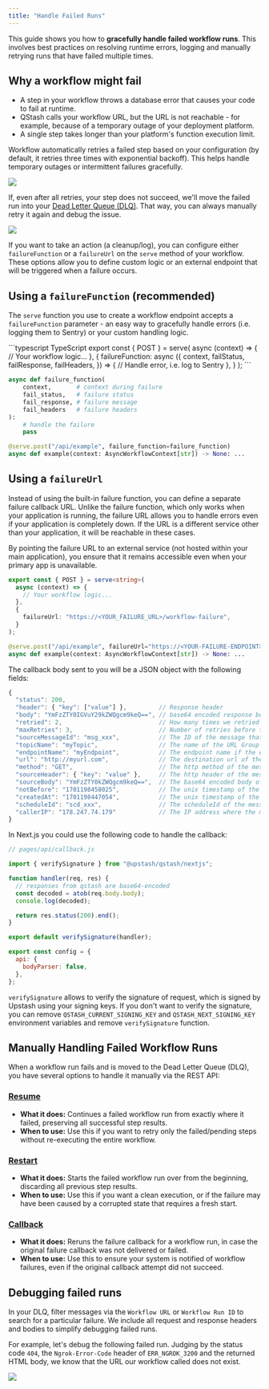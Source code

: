 ```yaml
---
title: "Handle Failed Runs"
---
```


This guide shows you how to **gracefully handle failed workflow runs**. This involves best practices on resolving runtime errors, logging and manually retrying runs that have failed multiple times.

## Why a workflow might fail

- A step in your workflow throws a database error that causes your code to fail at runtime.
- QStash calls your workflow URL, but the URL is not reachable - for example, because of a temporary outage of your deployment platform.
- A single step takes longer than your platform's function execution limit.

Workflow automatically retries a failed step based on your configuration (by default, it retries three times with exponential backoff). 
This helps handle temporary outages or intermittent failures gracefully.

<Frame caption="A failed step is automatically retried three times">
  <img src="/img/qstash-workflow/automatic_retry.png" />
</Frame>

If, even after all retries, your step does not succeed, we'll move the failed run into your [Dead Letter Queue (DLQ)](/qstash/howto/handling-failures#dead-letter-queue). That way, you can always manually retry it again and debug the issue.

<Frame caption="Manually retry from the Dead-Letter-Queue (DLQ)">
  <img src="/img/qstash-workflow/workflow_dlq.png" />
</Frame>

If you want to take an action (a cleanup/log), you can configure either `failureFunction` or a `failureUrl` on the `serve` method of your workflow.
These options allow you to define custom logic or an external endpoint that will be triggered when a failure occurs.

## Using a `failureFunction` (recommended)

The `serve` function you use to create a workflow endpoint accepts a `failureFunction` parameter - an easy way to gracefully handle errors (i.e. logging them to Sentry) or your custom handling logic.


<CodeGroup>
```typescript TypeScript
export const { POST } = serve<string>(
  async (context) => {
    // Your workflow logic...
  },
  {
    failureFunction: async ({
      context,
      failStatus,
      failResponse,
      failHeaders,
    }) => {
      // Handle error, i.e. log to Sentry
    },
  }
);
```

```python Python
async def failure_function(
    context,       # context during failure
    fail_status,   # failure status
    fail_response, # failure message
    fail_headers   # failure headers
):
    # handle the failure
    pass

@serve.post("/api/example", failure_function=failure_function)
async def example(context: AsyncWorkflowContext[str]) -> None: ...
```

</CodeGroup>

## Using a `failureUrl`

Instead of using the built-in failure function, you can define a separate failure callback URL.
Unlike the failure function, which only works when your application is running, the failure URL allows you to handle errors even if your application is completely down.
If the URL is a different service other than your application, it will be reachable in these cases.

By pointing the failure URL to an external service (not hosted within your main application), you ensure that it remains accessible even when your primary app is unavailable.

<CodeGroup>

```typescript TypeScript
export const { POST } = serve<string>(
  async (context) => {
    // Your workflow logic...
  },
  {
    failureUrl: "https://<YOUR_FAILURE_URL>/workflow-failure",
  }
);
```

```python Python
@serve.post("/api/example", failureUrl="https://<YOUR-FAILURE-ENDPOINT>/...")
async def example(context: AsyncWorkflowContext[str]) -> None: ...
```

</CodeGroup>

The callback body sent to you will be a JSON object with the following fields:

```javascript JavaScript
{
  "status": 200,
  "header": { "key": ["value"] },         // Response header
  "body": "YmFzZTY0IGVuY29kZWQgcm9keQ==", // base64 encoded response body
  "retried": 2,                           // How many times we retried to deliver the original message
  "maxRetries": 3,                        // Number of retries before the message assumed to be failed to delivered.
  "sourceMessageId": "msg_xxx",           // The ID of the message that triggered the callback
  "topicName": "myTopic",                 // The name of the URL Group (topic) if the request was part of a URL Group
  "endpointName": "myEndpoint",           // The endpoint name if the endpoint is given a name within a topic
  "url": "http://myurl.com",              // The destination url of the message that triggered the callback
  "method": "GET",                        // The http method of the message that triggered the callback
  "sourceHeader": { "key": "value" },     // The http header of the message that triggered the callback
  "sourceBody": "YmFzZTY0kZWQgcm9keQ==",  // The base64 encoded body of the message that triggered the callback
  "notBefore": "1701198458025",           // The unix timestamp of the message that triggered the callback is/will be delivered in milliseconds
  "createdAt": "1701198447054",           // The unix timestamp of the message that triggered the callback is created in milliseconds
  "scheduleId": "scd_xxx",                // The scheduleId of the message if the message is triggered by a schedule
  "callerIP": "178.247.74.179"            // The IP address where the message that triggered the callback is published from
}
```

In Next.js you could use the following code to handle the callback:

```javascript JavaScript
// pages/api/callback.js

import { verifySignature } from "@upstash/qstash/nextjs";

function handler(req, res) {
  // responses from qstash are base64-encoded
  const decoded = atob(req.body.body);
  console.log(decoded);

  return res.status(200).end();
}

export default verifySignature(handler);

export const config = {
  api: {
    bodyParser: false,
  },
};
```

`verifySignature` allows to verify the signature of request, which is signed by Upstash using your signing keys.
If you don't want to verify the signature, you can remove `QSTASH_CURRENT_SIGNING_KEY` and `QSTASH_NEXT_SIGNING_KEY` environment variables and remove `verifySignature` function.



## Manually Handling Failed Workflow Runs

When a workflow run fails and is moved to the Dead Letter Queue (DLQ), you have several options to handle it manually via the REST API:

### [Resume](/workflow/rest/dlq/resume)
- **What it does:** Continues a failed workflow run from exactly where it failed, preserving all successful step results.
- **When to use:** Use this if you want to retry only the failed/pending steps without re-executing the entire workflow.

### [Restart](/workflow/rest/dlq/restart)
- **What it does:** Starts the failed workflow run over from the beginning, discarding all previous step results.
- **When to use:** Use this if you want a clean execution, or if the failure may have been caused by a corrupted state that requires a fresh start.

### [Callback](/workflow/rest/dlq/callback)
- **What it does:** Reruns the failure callback for a workflow run, in case the original failure callback was not delivered or failed.
- **When to use:** Use this to ensure your system is notified of workflow failures, even if the original callback attempt did not succeed.


## Debugging failed runs

In your DLQ, filter messages via the `Workflow URL` or `Workflow Run ID` to search for a particular failure. We include all request and response headers and bodies to simplify debugging failed runs.

For example, let's debug the following failed run. Judging by the status code `404`, the `Ngrok-Error-Code` header of `ERR_NGROK_3200` and the returned HTML body, we know that the URL our workflow called does not exist.

<Frame>
  <img src="/img/qstash-workflow/workflow_dlq_debug.png" />
</Frame>
